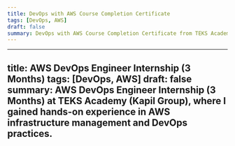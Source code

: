 ```yaml
---
title: DevOps with AWS Course Completion Certificate
tags: [DevOps, AWS]
draft: false
summary: DevOps with AWS Course Completion Certificate from TEKS Academy, showcasing proficiency in AWS cloud services and DevOps methodologies.
---
```

---
title: AWS DevOps Engineer Internship (3 Months)
tags: [DevOps, AWS]
draft: false
summary: AWS DevOps Engineer Internship (3 Months) at TEKS Academy (Kapil Group), where I gained hands-on experience in AWS infrastructure management and DevOps practices.
---
  ```
